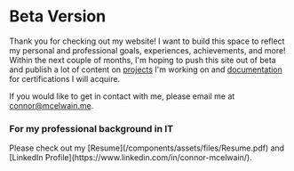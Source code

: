 # Beta Version

Thank you for checking out my website! I want to build this space to reflect my personal and professional goals, experiences, achievements, and more! Within the next couple of months, I'm hoping to push this site out of beta and publish a lot of content on [projects](/projects) I'm working on and [documentation](/posts/azure) for certifications I will acquire.

If you would like to get in contact with me, please email me at [connor@mcelwain.me](mailto:connor@mcelwain.me).

<h3>For my professional background in IT</h3>
Please check out my [Resume](/components/assets/files/Resume.pdf) and [LinkedIn Profile](https://www.linkedin.com/in/connor-mcelwain/).